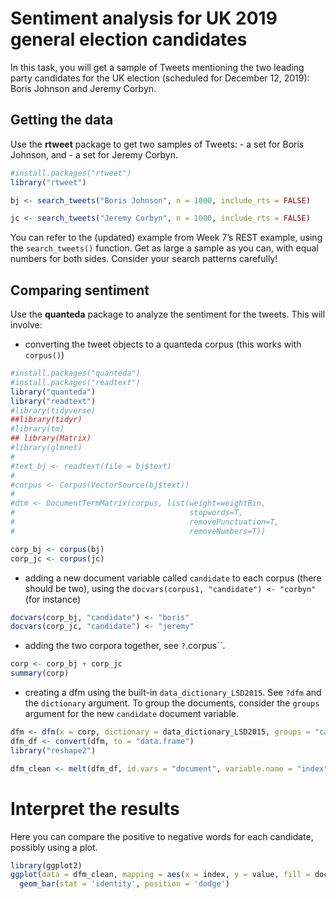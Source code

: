 # Sentiment analysis for UK 2019 general election candidates

In this task, you will get a sample of Tweets mentioning the two leading party candidates for the UK election (scheduled for December 12, 2019): Boris Johnson and Jeremy Corbyn.

## Getting the data

Use the **rtweet** package to get two samples of Tweets:
-  a set for Boris Johnson, and
-  a set for Jeremy Corbyn.
```r
#install.packages("rtweet")
library("rtweet")

bj <- search_tweets("Boris Johnson", n = 1000, include_rts = FALSE)

jc <- search_tweets("Jeremy Corbyn", n = 1000, include_rts = FALSE)
```

You can refer to the (updated) example from Week 7's REST example, using the `search_tweets()` function.  Get as large a sample as you can, with equal numbers for both sides.  Consider your search patterns carefully!

## Comparing sentiment

Use the **quanteda** package to analyze the sentiment for the tweets.  This will involve:

- converting the tweet objects to a quanteda corpus (this works with `corpus()`)
```r
#install.packages("quanteda")
#install.packages("readtext")
library("quanteda")
library("readtext")
#library(tidyverse)
##library(tidyr)
#library(tm)
## library(Matrix)
#library(glmnet)
#
#text_bj <- readtext(file = bj$text)
#
#corpus <- Corpus(VectorSource(bj$text))
#
#dtm <- DocumentTermMatrix(corpus, list(weight=weightBin,
#                                       stopwords=T,
#                                       removePunctuation=T,
#                                       removeNumbers=T)) 

corp_bj <- corpus(bj)
corp_jc <- corpus(jc)
```


- adding a new document variable called `candidate` to each corpus (there should be two), using the `docvars(corpus1, "candidate") <- "corbyn"` (for instance)
```r
docvars(corp_bj, "candidate") <- "boris"
docvars(corp_jc, "candidate") <- "jeremy"
```

- adding the two corpora together, see `?`.corpus``.
```r
corp <- corp_bj + corp_jc
summary(corp)
```

- creating a dfm using the built-in `data_dictionary_LSD2015`.  See `?dfm` and the `dictionary` argument.  To group the documents, consider the `groups` argument for the new `candidate` document variable.
```r
dfm <- dfm(x = corp, dictionary = data_dictionary_LSD2015, groups = "candidate")
dfm_df <- convert(dfm, to = "data.frame")
library("reshape2")

dfm_clean <- melt(dfm_df, id.vars = "document", variable.name = "index", value.name = "value")
```

# Interpret the results

Here you can compare the positive to negative words for each candidate, possibly using a plot.
```r
library(ggplot2)
ggplot(data = dfm_clean, mapping = aes(x = index, y = value, fill = document)) +
  geom_bar(stat = 'identity', position = 'dodge')
```

